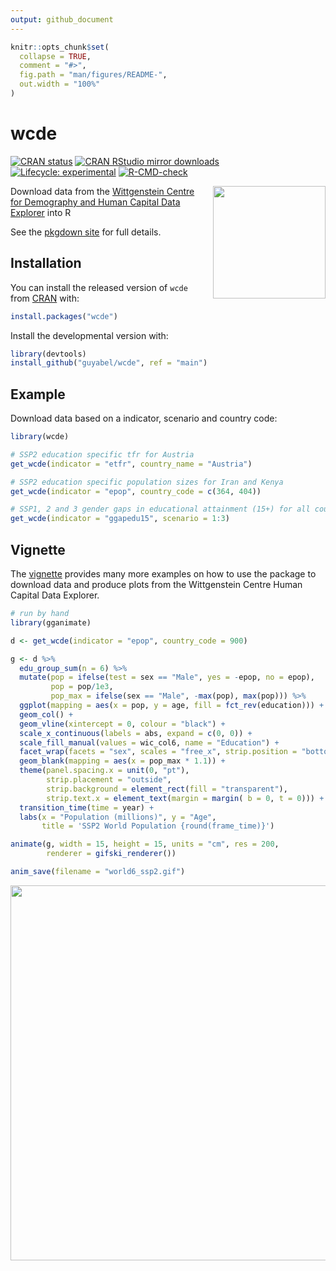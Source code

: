 ```yaml
---
output: github_document
---
```


<!-- README.md is generated from README.Rmd. Please edit that file -->

```r
knitr::opts_chunk$set(
  collapse = TRUE,
  comment = "#>",
  fig.path = "man/figures/README-",
  out.width = "100%"
)
```

# wcde

<!-- badges: start -->
[![CRAN status](https://www.r-pkg.org/badges/version/wcde)](https://CRAN.R-project.org/package=wcde)
[![CRAN RStudio mirror downloads](https://cranlogs.r-pkg.org/badges/grand-total/wcde?color=blue)](https://r-pkg.org/pkg/wcde)
[![Lifecycle: experimental](https://img.shields.io/badge/lifecycle-experimental-orange.svg)](https://www.tidyverse.org/lifecycle/#experimental)
[![R-CMD-check](https://github.com/guyabel/wcde/workflows/R-CMD-check/badge.svg)](https://github.com/guyabel/wcde/actions)
<!-- badges: end -->

<img src='https://raw.githubusercontent.com/guyabel/wcde/main/hex/logo_transp.png' align="right" height="180" style="padding-left: 20px; padding-bottom: 20px;" />

Download data from the [Wittgenstein Centre for Demography and Human Capital Data Explorer](http://dataexplorer.wittgensteincentre.org/wcde-v2/) into R

See the [pkgdown site](https://guyabel.github.io/wcde/) for full details.

## Installation

You can install the released version of `wcde` from [CRAN](https://CRAN.R-project.org) with:

```r
install.packages("wcde")
```

Install the developmental version with:

```r
library(devtools)
install_github("guyabel/wcde", ref = "main")
```

## Example

Download data based on a indicator, scenario and country code:

```r
library(wcde)

# SSP2 education specific tfr for Austria
get_wcde(indicator = "etfr", country_name = "Austria")

# SSP2 education specific population sizes for Iran and Kenya
get_wcde(indicator = "epop", country_code = c(364, 404))

# SSP1, 2 and 3 gender gaps in educational attainment (15+) for all countries
get_wcde(indicator = "ggapedu15", scenario = 1:3)
```

## Vignette

The [vignette](https://guyabel.github.io/wcde/articles/wcde.html) provides many more examples on how to use the package to download data and produce plots from the Wittgenstein Centre Human Capital Data Explorer.

```r
# run by hand
library(gganimate)

d <- get_wcde(indicator = "epop", country_code = 900) 

g <- d %>%
  edu_group_sum(n = 6) %>%
  mutate(pop = ifelse(test = sex == "Male", yes = -epop, no = epop),
         pop = pop/1e3,
         pop_max = ifelse(sex == "Male", -max(pop), max(pop))) %>%
  ggplot(mapping = aes(x = pop, y = age, fill = fct_rev(education))) +
  geom_col() +
  geom_vline(xintercept = 0, colour = "black") +
  scale_x_continuous(labels = abs, expand = c(0, 0)) +
  scale_fill_manual(values = wic_col6, name = "Education") +
  facet_wrap(facets = "sex", scales = "free_x", strip.position = "bottom") +
  geom_blank(mapping = aes(x = pop_max * 1.1)) +
  theme(panel.spacing.x = unit(0, "pt"),
        strip.placement = "outside",
        strip.background = element_rect(fill = "transparent"),
        strip.text.x = element_text(margin = margin( b = 0, t = 0))) +
  transition_time(time = year) +
  labs(x = "Population (millions)", y = "Age", 
       title = 'SSP2 World Population {round(frame_time)}')

animate(g, width = 15, height = 15, units = "cm", res = 200, 
        renderer = gifski_renderer())

anim_save(filename = "world6_ssp2.gif")
```

<img src='https://raw.githubusercontent.com/guyabel/wcde/main/world6_ssp2.gif' height="600"/>

<!-- <img src='world6_ssp2.gif' height="600"/> -->



